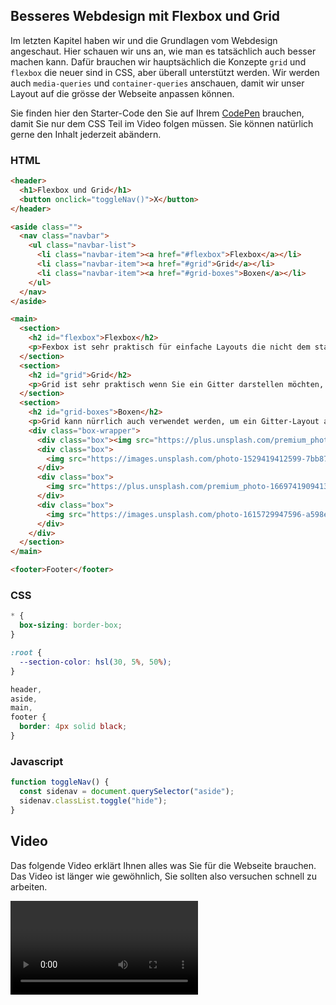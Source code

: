 
## Besseres Webdesign mit Flexbox und Grid

Im letzten Kapitel haben wir und die Grundlagen vom Webdesign angeschaut. Hier schauen wir uns an, wie man es tatsächlich auch besser machen kann. Dafür brauchen wir hauptsächlich die Konzepte `grid` und `flexbox` die neuer sind in CSS, aber überall unterstützt werden. Wir werden auch `media-queries` und `container-queries` anschauen, damit wir unser Layout auf die grösse der Webseite anpassen können.

Sie finden hier den Starter-Code den Sie auf Ihrem <a href="https://codepen.io" target="_blank">CodePen</a> brauchen, damit Sie nur dem CSS Teil im Video folgen müssen. Sie können natürlich gerne den Inhalt jederzeit abändern.

### HTML

```html
<header>
  <h1>Flexbox und Grid</h1>
  <button onclick="toggleNav()">X</button>
</header>

<aside class="">
  <nav class="navbar">
    <ul class="navbar-list">
      <li class="navbar-item"><a href="#flexbox">Flexbox</a></li>
      <li class="navbar-item"><a href="#grid">Grid</a></li>
      <li class="navbar-item"><a href="#grid-boxes">Boxen</a></li>
    </ul>
  </nav>
</aside>

<main>
  <section>
    <h2 id="flexbox">Flexbox</h2>
    <p>Fexbox ist sehr praktisch für einfache Layouts die nicht dem standart Block und Inline Modell von HTML folgen.</p>
  </section>
  <section>
    <h2 id="grid">Grid</h2>
    <p>Grid ist sehr praktisch wenn Sie ein Gitter darstellen möchten, kann aber auch sehr gut für responsive Webseiten verwendet werden.</p>
  </section>
  <section>
    <h2 id="grid-boxes">Boxen</h2>
    <p>Grid kann nürrlich auch verwendet werden, um ein Gitter-Layout anzuzeigen.</p>
    <div class="box-wrapper">
      <div class="box"><img src="https://plus.unsplash.com/premium_photo-1673292293042-cafd9c8a3ab3?ixlib=rb-4.1.0&ixid=M3wxMjA3fDB8MHxwaG90by1wYWdlfHx8fGVufDB8fHx8fA%3D%3D&auto=format&fit=crop&q=80&w=687" alt=""></div>
      <div class="box">
        <img src="https://images.unsplash.com/photo-1529419412599-7bb870e11810?ixlib=rb-4.1.0&ixid=M3wxMjA3fDB8MHxwaG90by1wYWdlfHx8fGVufDB8fHx8fA%3D%3D&auto=format&fit=crop&q=80&w=687" alt="">
      </div>
      <div class="box">
        <img src="https://plus.unsplash.com/premium_photo-1669741909413-08072ccaedde?ixlib=rb-4.1.0&ixid=M3wxMjA3fDB8MHxzZWFyY2h8MzN8fG5hdHVyZXxlbnwwfHwwfHx8MA%3D%3D&auto=format&fit=crop&q=60&w=500" alt="">
      </div>
      <div class="box">
        <img src="https://images.unsplash.com/photo-1615729947596-a598e5de0ab3?ixlib=rb-4.1.0&ixid=M3wxMjA3fDB8MHxzZWFyY2h8NDJ8fG5hdHVyZXxlbnwwfHwwfHx8MA%3D%3D&auto=format&fit=crop&q=60&w=500" alt="">
      </div>
    </div>
  </section>
</main>

<footer>Footer</footer>
```

### CSS

```css
* {
  box-sizing: border-box;
}

:root {
  --section-color: hsl(30, 5%, 50%);
}

header,
aside,
main,
footer {
  border: 4px solid black;
}
```

### Javascript

```javascript
function toggleNav() {
  const sidenav = document.querySelector("aside");
  sidenav.classList.toggle("hide");
}
```

## Video

Das folgende Video erklärt Ihnen alles was Sie für die Webseite brauchen. Das Video ist länger wie gewöhnlich, Sie sollten also versuchen schnell zu arbeiten.

<Video url="MNd4mSmZq4E" />
